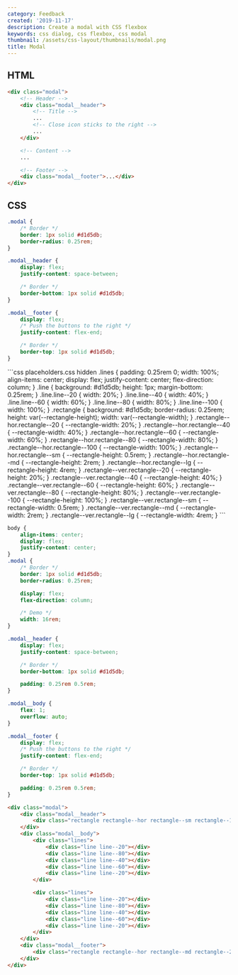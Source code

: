```yaml
---
category: Feedback
created: '2019-11-17'
description: Create a modal with CSS flexbox
keywords: css dialog, css flexbox, css modal
thumbnail: /assets/css-layout/thumbnails/modal.png
title: Modal
---
```


## HTML

```html index.html
<div class="modal">
    <!-- Header -->
    <div class="modal__header">
        <!-- Title -->
        ...
        <!-- Close icon sticks to the right -->
        ...
    </div>

    <!-- Content -->
    ...

    <!-- Footer -->
    <div class="modal__footer">...</div>
</div>
```

## CSS

```css styles.css
.modal {
    /* Border */
    border: 1px solid #d1d5db;
    border-radius: 0.25rem;
}

.modal__header {
    display: flex;
    justify-content: space-between;

    /* Border */
    border-bottom: 1px solid #d1d5db;
}

.modal__footer {
    display: flex;
    /* Push the buttons to the right */
    justify-content: flex-end;

    /* Border */
    border-top: 1px solid #d1d5db;
}
```

<Playground>
```css placeholders.css hidden
.lines {
    padding: 0.25rem 0;
    width: 100%;
    align-items: center;
    display: flex;
    justify-content: center;
    flex-direction: column;
}
.line {
    background: #d1d5db;
    height: 1px;
    margin-bottom: 0.25rem;
}
.line.line--20 {
    width: 20%;
}
.line.line--40 {
    width: 40%;
}
.line.line--60 {
    width: 60%;
}
.line.line--80 {
    width: 80%;
}
.line.line--100 {
    width: 100%;
}
.rectangle {
    background: #d1d5db;
    border-radius: 0.25rem;
    height: var(--rectangle-height);
    width: var(--rectangle-width);
}
.rectangle--hor.rectangle--20 {
    --rectangle-width: 20%;
}
.rectangle--hor.rectangle--40 {
    --rectangle-width: 40%;
}
.rectangle--hor.rectangle--60 {
    --rectangle-width: 60%;
}
.rectangle--hor.rectangle--80 {
    --rectangle-width: 80%;
}
.rectangle--hor.rectangle--100 {
    --rectangle-width: 100%;
}
.rectangle--hor.rectangle--sm {
    --rectangle-height: 0.5rem;
}
.rectangle--hor.rectangle--md {
    --rectangle-height: 2rem;
}
.rectangle--hor.rectangle--lg {
    --rectangle-height: 4rem;
}
.rectangle--ver.rectangle--20 {
    --rectangle-height: 20%;
}
.rectangle--ver.rectangle--40 {
    --rectangle-height: 40%;
}
.rectangle--ver.rectangle--60 {
    --rectangle-height: 60%;
}
.rectangle--ver.rectangle--80 {
    --rectangle-height: 80%;
}
.rectangle--ver.rectangle--100 {
    --rectangle-height: 100%;
}
.rectangle--ver.rectangle--sm {
    --rectangle-width: 0.5rem;
}
.rectangle--ver.rectangle--md {
    --rectangle-width: 2rem;
}
.rectangle--ver.rectangle--lg {
    --rectangle-width: 4rem;
}
```

```css styles.css hidden
body {
    align-items: center;
    display: flex;
    justify-content: center;
}
.modal {
    /* Border */
    border: 1px solid #d1d5db;
    border-radius: 0.25rem;

    display: flex;
    flex-direction: column;

    /* Demo */
    width: 16rem;
}

.modal__header {
    display: flex;
    justify-content: space-between;

    /* Border */
    border-bottom: 1px solid #d1d5db;

    padding: 0.25rem 0.5rem;
}

.modal__body {
    flex: 1;
    overflow: auto;
}

.modal__footer {
    display: flex;
    /* Push the buttons to the right */
    justify-content: flex-end;

    /* Border */
    border-top: 1px solid #d1d5db;

    padding: 0.25rem 0.5rem;
}
```

```html index.html hidden
<div class="modal">
    <div class="modal__header">
        <div class="rectangle rectangle--hor rectangle--sm rectangle--100"></div>
    </div>
    <div class="modal__body">
        <div class="lines">
            <div class="line line--20"></div>
            <div class="line line--80"></div>
            <div class="line line--40"></div>
            <div class="line line--60"></div>
            <div class="line line--20"></div>
        </div>

        <div class="lines">
            <div class="line line--20"></div>
            <div class="line line--80"></div>
            <div class="line line--40"></div>
            <div class="line line--60"></div>
            <div class="line line--20"></div>
        </div>
    </div>
    <div class="modal__footer">
        <div class="rectangle rectangle--hor rectangle--md rectangle--20"></div>
    </div>
</div>
```
</Playground>

